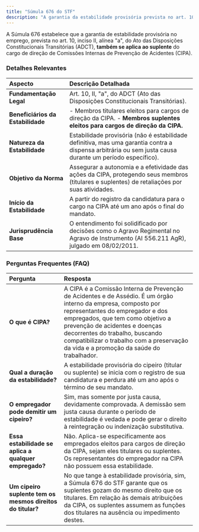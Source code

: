 ```yaml
---
title: "Súmula 676 do STF"
description: "A garantia da estabilidade provisória prevista no art. 10, II, 'a', do Ato das Disposições Constitucionais Transitórias, também se aplica ao suplente do cargo de direção de comissões internas de prevenção de acidentes (CIPA)."
---
```


A Súmula 676 estabelece que a garantia de estabilidade provisória no emprego, prevista no art. 10, inciso II, alínea "a", do Ato das Disposições Constitucionais Transitórias (ADCT), **também se aplica ao suplente** do cargo de direção de Comissões Internas de Prevenção de Acidentes (CIPA).

### **Detalhes Relevantes**

| **Aspecto**                       | **Descrição Detalhada**                                                                                                                                  |
| :-------------------------------- | :------------------------------------------------------------------------------------------------------------------------------------------------------- |
| **Fundamentação Legal**           | Art. 10, II, "a", do ADCT (Ato das Disposições Constitucionais Transitórias).                                                                            |
| **Beneficiários da Estabilidade** | - Membros titulares eleitos para cargos de direção da CIPA. - **Membros suplentes eleitos para cargos de direção da CIPA.**                       |
| **Natureza da Estabilidade**      | Estabilidade provisória (não é estabilidade definitiva, mas uma garantia contra a dispensa arbitrária ou sem justa causa durante um período específico). |
| **Objetivo da Norma**             | Assegurar a autonomia e a efetividade das ações da CIPA, protegendo seus membros (titulares e suplentes) de retaliações por suas atividades.             |
| **Início da Estabilidade**        | A partir do registro da candidatura para o cargo na CIPA até um ano após o final do mandato.                                                             |
| **Jurisprudência Base**           | O entendimento foi solidificado por decisões como o Agravo Regimental no Agravo de Instrumento (AI 556.211 AgR), julgado em 08/02/2011.                  |

### **Perguntas Frequentes (FAQ)**

| **Pergunta**                                               | **Resposta**                                                                                                                                                                                                                                                                                                                                        |
| :--------------------------------------------------------- | :-------------------------------------------------------------------------------------------------------------------------------------------------------------------------------------------------------------------------------------------------------------------------------------------------------------------------------------------------- |
| **O que é CIPA?**                                          | A CIPA é a Comissão Interna de Prevenção de Acidentes e de Assédio. É um órgão interno da empresa, composto por representantes do empregador e dos empregados, que tem como objetivo a prevenção de acidentes e doenças decorrentes do trabalho, buscando compatibilizar o trabalho com a preservação da vida e a promoção da saúde do trabalhador. |
| **Qual a duração da estabilidade?**                        | A estabilidade provisória do cipeiro (titular ou suplente) se inicia com o registro de sua candidatura e perdura até um ano após o término de seu mandato.                                                                                                                                                                                          |
| **O empregador pode demitir um cipeiro?**                  | Sim, mas somente por justa causa, devidamente comprovada. A demissão sem justa causa durante o período de estabilidade é vedada e pode gerar o direito à reintegração ou indenização substitutiva.                                                                                                                                                  |
| **Essa estabilidade se aplica a qualquer empregado?**      | Não. Aplica-se especificamente aos empregados eleitos para cargos de direção da CIPA, sejam eles titulares ou suplentes. Os representantes do empregador na CIPA não possuem essa estabilidade.                                                                                                                                                     |
| **Um cipeiro suplente tem os mesmos direitos do titular?** | No que tange à estabilidade provisória, sim, a Súmula 676 do STF garante que os suplentes gozam do mesmo direito que os titulares. Em relação às demais atribuições da CIPA, os suplentes assumem as funções dos titulares na ausência ou impedimento destes.                                                                                       |